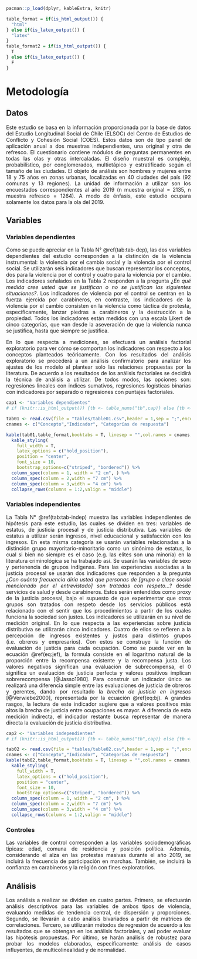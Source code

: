 ```{r}
pacman::p_load(dplyr, kableExtra, knitr)
```

```{r echo=FALSE }
table_format = if(is_html_output()) {
  "html"
} else if(is_latex_output()) {
  "latex"
}
table_format2 = if(is_html_output()) {
  T
} else if(is_latex_output()) {
  F
}
```

# Metodología

## Datos

<div style="text-align: justify">

Este estudio se basa en la información proporcionada por la base de datos del Estudio Longitudinal Social de Chile (ELSOC) del Centro de Estudios de Conflicto y Cohesión Social (COES). Estos datos son de tipo panel de aplicación anual a dos muestras independientes, una original y otra de refresco. El cuestionario contiene módulos de preguntas permanentes en todas las olas y otras intercaladas. El diseño muestral es complejo, probabilístico, por conglomerados, multietápico y estratificado según el tamaño de las ciudades. El objeto de análisis son hombres y mujeres entre 18 y 75 años en zonas urbanas, localizadas en 40 ciudades del país (92 comunas y 13 regiones). La unidad de información a utilizar son los encuestados correspondientes al año 2019 (n muestra original = 2135, n muestra refresco = 1264). A modo de énfasis, este estudio ocupara solamente los datos para la ola del 2019.  

## Variables  

### Variables dependientes

<div style="text-align: justify">

Como se puede apreciar en la Tabla N° \@ref(tab:tab-dep), las dos variables dependientes del estudio corresponden a la distinción de la violencia instrumental: la violencia por el cambio social y la violencia por el control social. Se utilizarán seis indicadores que buscan representar los conceptos, dos para la violencia por el control y cuatro para la violencia por el cambio. Los indicadores señalados en la Tabla 2 responden a la pregunta *¿En qué medida cree usted que se justifican o no se justifican las siguientes situaciones?*. Los indicadores de violencia por el control se centran en la fuerza ejercida por carabineros, en contraste, los indicadores de la violencia por el cambio consisten en la violencia como táctica de protesta, específicamente, lanzar piedras a carabineros y la destrucción a la propiedad. Todos los indicadores están medidos con una escala Likert de cinco categorías, que van desde la aseveración de que la violencia nunca se justifica, hasta que siempre se justifica.

En lo que respecta a mediciones, se efectuará un análisis factorial exploratorio para ver cómo se comportan los indicadores con respecto a los conceptos planteados teóricamente. Con los resultados del análisis exploratorio se procederá a un análisis confirmatorio para analizar los ajustes de los modelo al plantear solo las relaciones propuestas por la literatura. De acuerdo a los resultados de los análisis factoriales se decidirá la técnica de análisis a utilizar. De todos modos, las opciones son: regresiones lineales con indices sumativos, regresiones logísticas binarias con indicadores por separado o regresiones con puntajes factoriales.

```{r include=FALSE}
cap1 <- "Variables dependientes"
# if (knitr::is_html_output()) {tb <- table_nums("tb",cap)} else {tb <- cap}
```

```{r tab-dep, echo=FALSE}
tab01 <- read.csv(file = "tables/table01.csv",header = 1,sep = ";",encoding = "UTF-8")
cnames <- c("Concepto","Indicador", "Categorías de respuesta")

kable(tab01,table_format,booktabs = T, linesep = "",col.names = cnames, caption = cap1) %>%
  kable_styling(
    full_width = T,
    latex_options = c("hold_position"),
    position = "center",
    font_size = 10,
    bootstrap_options=c("striped", "bordered")) %>%
  column_spec(column = 1, width = "2 cm", ) %>%
  column_spec(column = 2,width = "7 cm") %>%
  column_spec(column = 3,width = "4 cm") %>%
  collapse_rows(columns = 1:2,valign = "middle")
```



\begin{center}
Fuente: elaboración propia
\end{center}

### Variables independientes

<div style="text-align: justify">

La Tabla N° \@ref(tab:tab-indep) muestra las variables independientes de hipótesis para este estudio, las cuales se dividen en tres: variables de estatus, de justicia procesal y de justicia distributiva. Las variables de estatus a utilizar serán ingresos, nivel educacional y satisfacción con los ingresos. En esta misma categoría se usarán variables relacionadas a la distinción grupo mayoritario-minoritario como un sinónimo de estatus, lo cual si bien no siempre es el caso (e.g. las elites son una minoría) en la literatura criminológica se ha trabajado así. Se usarán las variables de sexo y pertenencia de grupos indigenas. Para las experiencias asociadas a la justicia procesal se usarán dos indicadores que responden a la pregunta *¿Con cuánta frecuencia diría usted que personas de [grupo o clase social mencionado por el entrevistado] son tratadas con respeto…?* desde servicios de salud y desde carabineros. Estos serán entendidos como proxy de la justicia procesal, bajo el supuesto de que experimentar que otros grupos son tratados con respeto desde los servicios públicos está relacionado con el sentir que los procedimientos a partir de los cuales funciona la sociedad son justos. Los indicadores se utilizarán en su nivel de medición original. En lo que respecta a las experiencias sobre justicia distributiva se utilizarán cinco indicadores. Cuatro de ellos se refieren a la percepción de ingresos existentes y justos para distintos grupos (i.e. obreros y empresarios). Con estos se construye la función de evaluación de justicia para cada ocupación. Como se puede ver en la ecuación \@ref(eq:jef), la formula consiste en el logaritmo natural de la proporción entre la recompensa existente y la recompensa justa. Los valores negativos significan una evaluación de subrecompensa, el 0 significa un evaluación de justicia perfecta y valores positivos implican sobrerecompensa [@Jasso1980]. Para construir un indicador único se realizará una diferencia simple entre las evaluaciones de justicia de obreros y gerentes, dando por resultado la _brecha de justicia en ingresos_ [@Verwiebe2000], representada por la ecuación \@ref(eq:bj). A grandes rasgos, la lectura de este indicador sugiere que a valores positivos más altos la brecha de justicia entre ocupaciones es mayor. A diferencia de esta medición indirecta, el indicador restante busca representar de manera directa la evaluación de justicia distributiva.

\begin{equation}
   \text{Evaluación de Justicia (EFJ)}= ln(\frac{\text{ingresos reales}}{\text{ingresos justos}}) (\#eq:jef)
\end{equation}

\begin{equation}
   \text{Brecha de justicia}= EFJ_{gerente} - EFJ_{obrero} (\#eq:bj)
\end{equation}

```{r include=FALSE}
cap2 <- "Variables independientes"
# if (knitr::is_html_output()) {tb <- table_nums("tb",cap)} else {tb <- cap}
```

```{r tab-indep, echo=FALSE}
tab02 <- read.csv(file = "tables/table02.csv",header = 1,sep = ";",encoding = "UTF-8")
cnames <- c("Concepto","Indicador", "Categorías de respuesta")
kable(tab02,table_format,booktabs = T, linesep = "",col.names = cnames, caption = cap2) %>%
  kable_styling(
    full_width = T,
    latex_options = c("hold_position"),
    position = "center",
    font_size = 10,
    bootstrap_options=c("striped", "bordered")) %>%
  column_spec(column = 1, width = "2 cm", ) %>%
  column_spec(column = 2,width = "7 cm") %>%
  column_spec(column = 3,width = "4 cm") %>%
  collapse_rows(columns = 1:2,valign = "middle")
```

\begin{center}
Fuente: elaboración propia.  
\end{center}

### Controles

<div style="text-align: justify">


Las variables de control corresponden a las variables sociodemográficas típicas: edad, comuna de residencia y posición política. Además, considerando el alza en las protestas masivas durante el año 2019, se incluirá la frecuencia de participación en marchas. También, se incluirá la confianza en carabineros y la religión con fines exploratorios.

## Análisis

<div style="text-align: justify">

Los análisis a realizar se dividen en cuatro partes. Primero, se efectuarán análisis descriptivos para las variables de ambos tipos de violencia, evaluando medidas de tendencia central, de dispersión y proporciones. Segundo, se llevarán a cabo análisis bivariados a partir de matrices de correlaciones. Tercero, se utilizarán métodos de regresión de acuerdo a los resultados que se obtengan en los análisis factoriales, y así poder evaluar las hipótesis propuestas. Por último, se harán análisis de robustez para probar los modelos elaborados, específicamente: análisis de casos influyentes, de multicolinealidad y de normalidad.

\pagebreak
